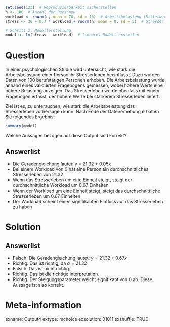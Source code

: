 ```r

set.seed(123)  # Reproduzierbarkeit sicherstellen
n <- 100  # Anzahl der Personen
workload <- rnorm(n, mean = 70, sd = 10)  # Arbeitsbelastung (Mittelwert 70, Standardabweichung 10)
stress <- 20 + 0.7 * workload + rnorm(n, mean = 0, sd = 5)  # Stresserleben, abhängig von der Arbeitsbelastung

# Schritt 2: Modellerstellung
model <- lm(stress ~ workload)  # lineares Modell erstellen


```


Question
========

In einer psychologischen Studie wird untersucht, wie stark die Arbeitsbelastung einer Person ihr Stresserleben beeinflusst. Dazu wurden Daten von 100 berufstätigen Personen erhoben. Die Arbeitsbelastung wurde anhand eines validierten Fragebogens gemessen, wobei höhere Werte eine höhere Belastung anzeigen. Das Stresserleben wurde ebenfalls mit einem Fragebogen erfasst, der höhere Werte bei stärkerem Stresserleben liefert.

Ziel ist es, zu untersuchen, wie stark die Arbeitsbelastung das Stresserleben vorhersagen kann. Nach Ende der Datenerhebung erhalten Sie folgendes Ergebnis:

```r
summary(model)
```

Welche Aussagen bezogen auf diese Output sind korrekt? 


Answerlist
----------

* Die Geradengleichung lautet: y = 21.32 + 0.05x
* Bei einem Workload von 0 hat eine Person ein durchschnittliches Stresserleben von 21.32
* Wenn das Stresserleben um eine Einheit steigt, steigt der durchschnittliche Workload um 0.67 Einheiten 
* Wenn der Workload um eine Einheit steigt, steigt das durchschnittliche Stresserleben um 0.67 Einheiten 
* Der Workload scheint einen signifikanten Einfluss auf das Stresserleben zu haben

Solution
========

Answerlist
----------

* Falsch. Die Geradengleichung lautet: $y = 21.32 + 0.67x$
* Richtig. Das ist richtig, da $a = 21.32$
* Falsch. Das ist nicht richtig.
* Richtig. Das ist die richtige Interpretation. 
* Richtig. Der Steigungsparameter weicht signifikant von 0 ab. Diese Aussage ist also korrekt. 

Meta-information
================
exname: Output4
extype: mchoice
exsolution: 01011
exshuffle: TRUE
